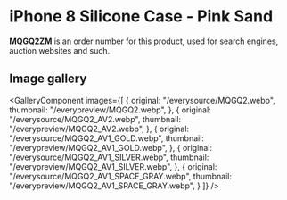 
# iPhone 8 Silicone Case - Pink Sand

<Callout type='info' emoji='👉🏻'>**MQGQ2ZM** is an order number for this product, used for search engines, auction websites and such.</Callout>

## Image gallery

<GalleryComponent
    images={[
      {
        original: "/everysource/MQGQ2.webp",
        thumbnail: "/everypreview/MQGQ2.webp",
      },
      {
        original: "/everysource/MQGQ2_AV2.webp",
        thumbnail: "/everypreview/MQGQ2_AV2.webp",
      },
      {
        original: "/everysource/MQGQ2_AV1_GOLD.webp",
        thumbnail: "/everypreview/MQGQ2_AV1_GOLD.webp",
      },
      {
        original: "/everysource/MQGQ2_AV1_SILVER.webp",
        thumbnail: "/everypreview/MQGQ2_AV1_SILVER.webp",
      },
      {
        original: "/everysource/MQGQ2_AV1_SPACE_GRAY.webp",
        thumbnail: "/everypreview/MQGQ2_AV1_SPACE_GRAY.webp",
      }
    ]}
  />
